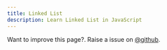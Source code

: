 ```yaml
---
title: Linked List
description: Learn Linked List in JavaScript
---
```


<Callout>

Want to improve this page?. Raise a issue on [@github](https://github.com/FrontendFreaks/Official-Website).
</Callout>